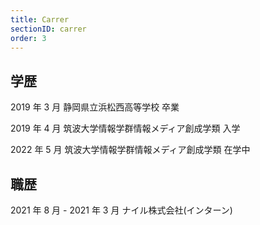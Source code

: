 ```yaml
---
title: Carrer
sectionID: carrer
order: 3
---
```


## 学歴

2019 年 3 月 静岡県立浜松西高等学校 卒業

2019 年 4 月 筑波大学情報学群情報メディア創成学類 入学

2022 年 5 月 筑波大学情報学群情報メディア創成学類 在学中

## 職歴

2021 年 8 月 - 2021 年 3 月 ナイル株式会社(インターン)
